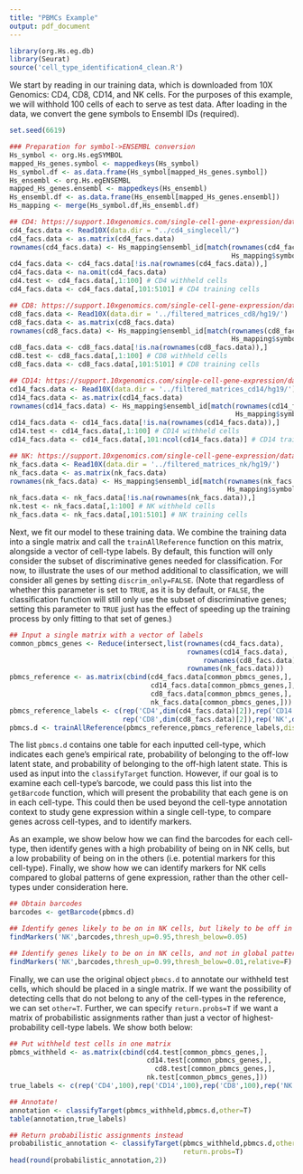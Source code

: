 ```yaml
---
title: "PBMCs Example"
output: pdf_document
---
```


```r
library(org.Hs.eg.db)
library(Seurat)
source('cell_type_identification4_clean.R')
```

We start by reading in our training data, which is downloaded from 10X Genomics: CD4, CD8, CD14, and NK cells. For the purposes of this example, we will withhold 100 cells of each to serve as test data. After loading in the data, we convert the gene symbols to Ensembl IDs (required).

```r
set.seed(6619)

### Preparation for symbol->ENSEMBL conversion
Hs_symbol <- org.Hs.egSYMBOL
mapped_Hs_genes.symbol <- mappedkeys(Hs_symbol)
Hs_symbol.df <- as.data.frame(Hs_symbol[mapped_Hs_genes.symbol])
Hs_ensembl <- org.Hs.egENSEMBL
mapped_Hs_genes.ensembl <- mappedkeys(Hs_ensembl)
Hs_ensembl.df <- as.data.frame(Hs_ensembl[mapped_Hs_genes.ensembl])
Hs_mapping <- merge(Hs_symbol.df,Hs_ensembl.df)

## CD4: https://support.10xgenomics.com/single-cell-gene-expression/datasets/1.1.0/cd4_t_helper? 
cd4_facs.data <- Read10X(data.dir = "../cd4_singlecell/") 
cd4_facs.data <- as.matrix(cd4_facs.data)
rownames(cd4_facs.data) <- Hs_mapping$ensembl_id[match(rownames(cd4_facs.data),
                                                       Hs_mapping$symbol)]
cd4_facs.data <- cd4_facs.data[!is.na(rownames(cd4_facs.data)),]
cd4_facs.data <- na.omit(cd4_facs.data)
cd4.test <- cd4_facs.data[,1:100] # CD4 withheld cells
cd4_facs.data <- cd4_facs.data[,101:5101] # CD4 training cells

## CD8: https://support.10xgenomics.com/single-cell-gene-expression/datasets/1.1.0/cytotoxic_t
cd8_facs.data <- Read10X(data.dir = '../filtered_matrices_cd8/hg19/')
cd8_facs.data <- as.matrix(cd8_facs.data) 
rownames(cd8_facs.data) <- Hs_mapping$ensembl_id[match(rownames(cd8_facs.data),
                                                       Hs_mapping$symbol)]
cd8_facs.data <- cd8_facs.data[!is.na(rownames(cd8_facs.data)),]
cd8.test <- cd8_facs.data[,1:100] # CD8 withheld cells
cd8_facs.data <- cd8_facs.data[,101:5101] # CD8 training cells

## CD14: https://support.10xgenomics.com/single-cell-gene-expression/datasets/1.1.0/cd14_monocytes
cd14_facs.data <- Read10X(data.dir = '../filtered_matrices_cd14/hg19/')
cd14_facs.data <- as.matrix(cd14_facs.data)
rownames(cd14_facs.data) <- Hs_mapping$ensembl_id[match(rownames(cd14_facs.data),
                                                        Hs_mapping$symbol)]
cd14_facs.data <- cd14_facs.data[!is.na(rownames(cd14_facs.data)),]
cd14.test <- cd14_facs.data[,1:100] # CD14 withheld cells
cd14_facs.data <- cd14_facs.data[,101:ncol(cd14_facs.data)] # CD14 training cells

## NK: https://support.10xgenomics.com/single-cell-gene-expression/datasets/1.1.0/cd56_nk
nk_facs.data <- Read10X(data.dir = '../filtered_matrices_nk/hg19/')
nk_facs.data <- as.matrix(nk_facs.data)
rownames(nk_facs.data) <- Hs_mapping$ensembl_id[match(rownames(nk_facs.data),
                                                      Hs_mapping$symbol)]
nk_facs.data <- nk_facs.data[!is.na(rownames(nk_facs.data)),]
nk.test <- nk_facs.data[,1:100] # NK withheld cells
nk_facs.data <- nk_facs.data[,101:5101] # NK training cells
```

Next, we fit our model to these training data. We combine the training data into a single matrix and call the `trainAllReference` function on this matrix, alongside a vector of cell-type labels. By default, this function will only consider the subset of discriminative genes needed for classification. For now, to illustrate the uses of our method additional to classification, we will consider all genes by setting `discrim_only=FALSE`. (Note that regardless of whether this parameter is set to `TRUE`, as it is by default, or `FALSE`, the classification function will still only use the subset of discriminative genes; setting this parameter to `TRUE` just has the effect of speeding up the training process by only fitting to that set of genes.)

```r
## Input a single matrix with a vector of labels 
common_pbmcs_genes <- Reduce(intersect,list(rownames(cd4_facs.data),
                                            rownames(cd14_facs.data),
                                                rownames(cd8_facs.data),
                                            rownames(nk_facs.data)))
pbmcs_reference <- as.matrix(cbind(cd4_facs.data[common_pbmcs_genes,],
                                   cd14_facs.data[common_pbmcs_genes,],
                                   cd8_facs.data[common_pbmcs_genes,],
                                   nk_facs.data[common_pbmcs_genes,]))
pbmcs_reference_labels <- c(rep('CD4',dim(cd4_facs.data)[2]),rep('CD14',dim(cd14_facs.data)[2]),
                            rep('CD8',dim(cd8_facs.data)[2]),rep('NK',dim(nk_facs.data)[2]))
pbmcs.d <- trainAllReference(pbmcs_reference,pbmcs_reference_labels,discrim_only=FALSE)
```

The list `pbmcs.d` contains one table for each inputted cell-type, which indicates each gene's empirical rate, probability of belonging to the off-low latent state, and probability of belonging to the off-high latent state. This is used as input into the `classifyTarget` function. However, if our goal is to examine each cell-type's barcode, we could pass this list into the `getBarcode` function, which will present the probability that each gene is on in each cell-type. This could then be used beyond the cell-type annotation context to study gene expression within a single cell-type, to compare genes across cell-types, and to identify markers. 

As an example, we show below how we can find the barcodes for each cell-type, then identify genes with a high probability of being on in NK cells, but a low probability of being on in the others (i.e. potential markers for this cell-type). Finally, we show how we can identify markers for NK cells compared to global patterns of gene expression, rather than the other cell-types under consideration here.

```r
## Obtain barcodes
barcodes <- getBarcode(pbmcs.d)

## Identify genes likely to be on in NK cells, but likely to be off in the others
findMarkers('NK',barcodes,thresh_up=0.95,thresh_below=0.05)

## Identify genes likely to be on in NK cells, and not in global patterns 
findMarkers('NK',barcodes,thresh_up=0.99,thresh_below=0.01,relative=F)
```

Finally, we can use the original object `pbmcs.d` to annotate our withheld test cells, which should be placed in a single matrix. If we want the possibility of detecting cells that do not belong to any of the cell-types in the reference, we can set `other=T`. Further, we can specify `return.probs=T` if we want a matrix of probabilistic assignments rather than just a vector of highest-probability cell-type labels. We show both below:

```r
## Put withheld test cells in one matrix
pbmcs_withheld <- as.matrix(cbind(cd4.test[common_pbmcs_genes,],
                                  cd14.test[common_pbmcs_genes,],
                                    cd8.test[common_pbmcs_genes,],
                                  nk.test[common_pbmcs_genes,]))
true_labels <- c(rep('CD4',100),rep('CD14',100),rep('CD8',100),rep('NK',100))

## Annotate!
annotation <- classifyTarget(pbmcs_withheld,pbmcs.d,other=T)
table(annotation,true_labels)

## Return probabilistic assignments instead
probabilistic_annotation <- classifyTarget(pbmcs_withheld,pbmcs.d,other=T,
                                           return.probs=T)
head(round(probabilistic_annotation,2))
```
